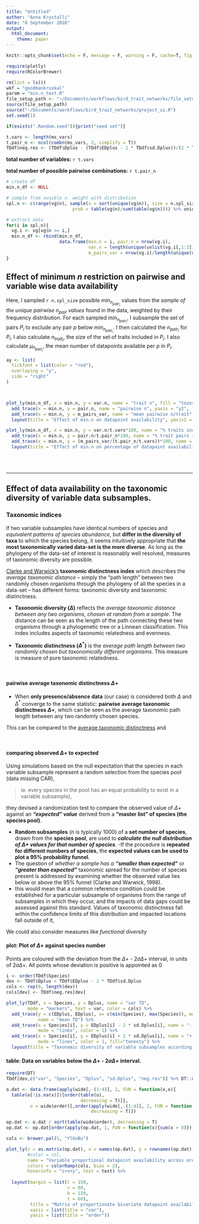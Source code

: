 ```yaml
---
title: "Untitled"
author: "Anna Krystalli"
date: "8 September 2016"
output: 
  html_document:
    theme: paper
---
```



```r
knitr::opts_chunk$set(echo = F, message = F, warning = F, cache=T, fig.width = 9)

require(plotly)
require(RColorBrewer)

```


```r
rm(list = ls())
wkf = "goodmankruskal"
param = "min.n_test.R"
file_setup_path <- "~/Documents/workflows/bird_trait_networks/file_setup.R"
source(file_setup_path)
source("~/Documents/workflows/bird_trait_networks/project_ui.R")
set.seed(1)

if(exists(".Random.seed")){print("seed set")}

```


```r
t.vars <- length(ms_vars)
t.pair_n <- ncol(combn(ms_vars, 2, simplify = T))
TDdf$neg.res <- (TDdf$Dplus - (TDdf$EDplus - 2 * TDdf$sd.Dplus))/(2 * TDdf$sd.Dplus) 
```

**total number of variables:** `r t.vars`

**total number of possible pairwise combinations:** `r t.pair_n`

```r
# create df
min.n_df <- NULL

# sample from avaible n. weight with distribution
spl.n <- c(range(vg$n), sample(x = sort(unique(vg$n)), size = n.spl_size, replace = FALSE, 
                         prob = table(vg$n)/sum(table(vg$n)))) %>% unique %>% sort()

# extract data
for(i in spl.n){
  vg.i <- vg[vg$n >= i,]
  min.n_df <- rbind(min.n_df,
                    data.frame(min.n = i, pair.n = nrow(vg.i),
                               var.n = length(unique(unlist(vg.i[,1:2]))),
                               m_pairs_var = nrow(vg.i)/length(unique(unlist(vg.i[,1:2])))))
}

```


## Effect of minimum $n$ restriction on pairwise and variable wise data availability

Here, I sampled `r n.spl_size` possible ${min}_{n_{{pair}_i}}$ values from the *sample of the unique pairwise $n_{pair}$ values* found in the data, weighted by their frequency distribution. For each sampled ${min}_{n_{{pair}_i}}$, I subsample the set of pairs $P_i$ to exclude any pair $p$ below ${min}_{n_{{pair}_i}}$. I then calculated the $n_{{pair}_i}$ for $P_i$. I also calculate $n_{{trait}_i}$, the size of the set of traits included in $P_i$. I also calculate $μ_{n_{{pair}_i}}$, the mean number of datapoints available per $p$ in $P_i$. 

```r
ay <- list(
  tickfont = list(color = "red"),
  overlaying = "y",
  side = "right"
)



plot_ly(min.n_df, x = min.n, y = var.n, name = "trait n", fill = "tozeroy") %>%
  add_trace(x = min.n, y = pair.n, name = "pairwise n", yaxis = "y2", fill = "tozeroy") %>%
  add_trace(x = min.n, y = m_pairs_var, name = "mean pairwise n/trait", yaxis = "y", fill = "tozeroy") %>%
  layout(title = "Effect of min.n on datapoint availability", yaxis2 = ay)

```

```r
plot_ly(min.n_df, x = min.n, y = var.n/t.vars*100, name = "% traits included", fill = "tozeroy") %>%
  add_trace(x = min.n, y = pair.n/t.pair_n*100, name = "% trait pairs included", yaxis = "y", fill = "tozeroy") %>%
  add_trace(x = min.n, y = (m_pairs_var/(t.pair_n/t.vars))*100, name = "mean %max trait pairs/trait", yaxis = "y", fill = "tozeroy") %>%
  layout(title = "Effect of min.n on percentage of datapoint availability")


```


<br>
<br>

***

## Effect of data availability on the taxonomic diversity of variable data subsamples.

### Taxonomic indices

If two variable subsamples have identical numbers of species and *equivalent patterns of species abundance*, but **differ in the diversity of taxa** to which the species belong, it seems intuitively appropriate that **the most taxonomically varied data-set is the more diverse**. As long as the phylogeny of the data-set of interest is reasonably well resolved, measures of taxonomic diversity are possible.

[Clarke and Warwick’s](http://www.fc.up.pt/pessoas/amsantos/bea/clarwarw1999.pdf) **taxonomic distinctness index** which describes the *average taxonomic distance* – simply the “path length” between two randomly chosen organisms through the phylogeny of all the species in a data-set – has different forms: taxonomic diversity and taxonomic distinctness.

- **Taxonomic diversity ($Δ$)** reflects the *average taxonomic distance between any two organisms, chosen at random from a sample*. The distance can be seen as the length of the path connecting these two organisms through a phylogenetic tree or a Linnean classification. This index includes aspects of taxonomic relatedness and evenness.


- **Taxonomic distinctness ($Δ^*$)** is the *average path length between two randomly chosen but taxonomically different organisms*. This measure is measure of pure taxonomic relatedness.

<br>

#### pairwise average taxonomic distinctness $Δ+$

- When **only presence/absence data** (our case) is considered both $Δ$ and $Δ^*$ converge to the same statistic: **pairwise average taxonomic distinctness $Δ+$**, which can be seen as the average taxonomic path length between any two randomly chosen species.

This can be compared to the [average taxonomic distinctness](http://icesjms.oxfordjournals.org/content/65/8/1462.full) and


<br>

#### comparing observed $Δ+$ to expected

Using simulations based on the null expectation that the species in each variable subsample represent a random selection from the species pool (data missing CAR),

> ie. every species in the pool has an equal probability to exist in a variable subsample),

they devised a randomization test to compare the observed value of $Δ+$ against an ***“expected” value*** derived from a **“master list” of species (the species pool)**.

- **Random subsamples** (n is typically 1000) of a **set number of species**, drawn from the **species pool**, are used to ***calculate the null distribution of $Δ+$ values for that number of species***. 
-If the procedure is **repeated for different numbers of species**, the **expected values can be used to plot a 95% probability funnel**. 
- The question of *whether a sample has a*  ***“smaller than expected”*** or ***“greater than expected”*** taxonomic spread for the number of species present is addressed by examining whether the observed value lies below or above the 95% funnel (Clarke and Warwick, 1998). 
- this would mean that a common reference condition could be established for a particular subsample of organisms from the range of subsamples in which they occur, and the impacts of data gaps could be assessed against this standard. Values of taxonomic distinctness fall within the confidence limits of this distribution and impacted locations fall outside of it, 

We could also consider measures like *functional diversity*

#### plot: Plot of $Δ+$ against species number


Points are coloured with the deviation from the $Δ+$ - $2σΔ+$ interval, in units of $2σΔ+$. All points whose deviation is positive is appointed as 0

```r
i <- order(TDdf$Species)
dev <- TDdf$Dplus < TDdf$EDplus - 2 * TDdf$sd.Dplus
cols <- rep(0, length(dev))
cols[dev] <- TDdf$neg.res[dev]

plot_ly(TDdf, x = Species, y = Dplus, name = "var TD", 
        mode = "markers", text = var, color = cols) %>%
  add_trace(y = c(EDplus, EDplus), x= c(min(Species), max(Species)), mode = "lines",
            name = "mean TD") %>%
  add_trace(x = Species[i], y = EDplus[i] - 2 * sd.Dplus[i], name = "- 2sd", 
            mode = "lines", color = 1) %>%
  add_trace(x = Species[i], y = EDplus[i] + 2 * sd.Dplus[i], name = "+ 2sd", 
            mode = "lines", color = 1, fill="tonexty") %>%
  layout(title = "Taxonomic diversity of variable subsamples according to data availability ")

```



#### table: Data on variables below the $Δ+$ - $2σΔ+$ interval. 

```r
require(DT)
TDdf[dev,c("var", "Species", "Dplus", "sd.Dplus", "neg.res")] %>% DT::datatable()
```


```r
o.dat <- data.frame(apply(wide[,-(1:4)], 2, FUN = function(x,o){
  table(o[!is.na(x)])[order(table(o), 
                            decreasing = T)]},
         o = wide$order)[,order(apply(wide[,-(1:4)], 2, FUN = function(x){sum(!is.na(x))}),
                                decreasing = T)])

op.dat <- o.dat / sort(table(wide$order), decreasing = T)
op.dat <- op.dat[order(apply(op.dat, 1, FUN = function(x){sum(x > 0)})), order(apply(op.dat, 2, FUN = mean), decreasing = T)]

cols <- brewer.pal(5, "YlGnBu")

plot_ly(z = as.matrix(op.dat), x = names(op.dat), y = rownames(op.dat), type = "heatmap", 
        #color = col, 
        name = "Variable proportional datapoint availability across orders",
        colors = colorRamp(cols, bias = 2),
        hoverinfo = "z+x+y", text = text) %>%
  
  layout(margin = list(l = 150,
                       r = 80,
                       b = 120,
                       t = 60),
         title = "Matrix of proportionate bivariate datapoint availability",
         xaxis = list(title = "var"),
         yaxis = list(title = "order")) 


```

